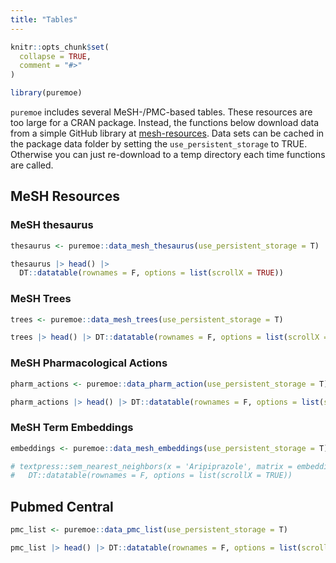 ```yaml
---
title: "Tables"
---
```


```r
knitr::opts_chunk$set(
  collapse = TRUE,
  comment = "#>"
)
```

```r
library(puremoe)
```


`puremoe` includes several MeSH-/PMC-based tables. These resources are too large for a CRAN package.  Instead, the functions below download data from a simple GitHub library at [mesh-resources](https://github.com/jaytimm/mesh-resources).  Data sets can be cached in the package data folder by setting the `use_persistent_storage` to TRUE.  Otherwise you can just re-download to a temp directory each time functions are called.



## MeSH Resources


### MeSH thesaurus

```r
thesaurus <- puremoe::data_mesh_thesaurus(use_persistent_storage = T)
```


```r
thesaurus |> head() |> 
  DT::datatable(rownames = F, options = list(scrollX = TRUE))
```


### MeSH Trees

```r
trees <- puremoe::data_mesh_trees(use_persistent_storage = T)
```


```r
trees |> head() |> DT::datatable(rownames = F, options = list(scrollX = TRUE))
```


### MeSH Pharmacological Actions

```r
pharm_actions <- puremoe::data_pharm_action(use_persistent_storage = T)
```



```r
pharm_actions |> head() |> DT::datatable(rownames = F, options = list(scrollX = TRUE))
```


### MeSH Term Embeddings

```r
embeddings <- puremoe::data_mesh_embeddings(use_persistent_storage = T)
```


```r
# textpress::sem_nearest_neighbors(x = 'Aripiprazole', matrix = embeddings) |>
#   DT::datatable(rownames = F, options = list(scrollX = TRUE))
```




## Pubmed Central

```r
pmc_list <- puremoe::data_pmc_list(use_persistent_storage = T)
```


```r
pmc_list |> head() |> DT::datatable(rownames = F, options = list(scrollX = TRUE))
```

